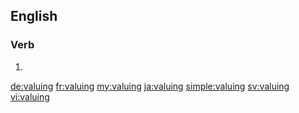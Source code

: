 
==English==

===Verb===
{{head|en|present participle}}

# {{present participle of|value|lang=en}}

[[de:valuing]]
[[fr:valuing]]
[[my:valuing]]
[[ja:valuing]]
[[simple:valuing]]
[[sv:valuing]]
[[vi:valuing]]